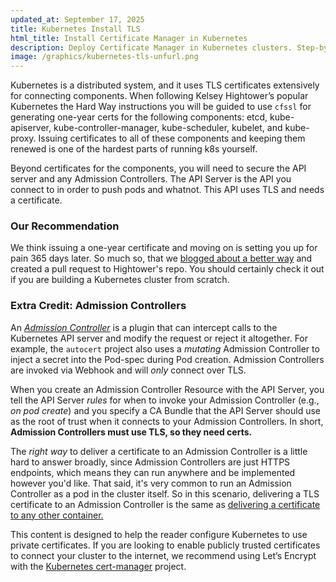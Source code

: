 ```yaml
---
updated_at: September 17, 2025
title: Kubernetes Install TLS
html_title: Install Certificate Manager in Kubernetes
description: Deploy Certificate Manager in Kubernetes clusters. Step-by-step installation guide for automated TLS certificate management at scale.
image: /graphics/kubernetes-tls-unfurl.png
---
```


Kubernetes is a distributed system, and it uses TLS certificates extensively for connecting components. 
When following Kelsey Hightower’s popular Kubernetes the Hard Way instructions you will be guided to use `cfssl` for generating one-year certs for the following components: etcd, kube-apiserver, kube-controller-manager, kube-scheduler, kubelet, and kube-proxy. 
Issuing certificates to all of these components and keeping them renewed is one of the hardest parts of running k8s yourself.

Beyond certificates for the components, you will need to secure the API server and any Admission Controllers. 
The API Server is the API you connect to in order to push pods and whatnot. 
This API uses TLS and needs a certificate. 

### Our Recommendation

We think issuing a one-year certificate and moving on is setting you up for pain 365 days later. 
So much so, that we [blogged about a better way](https://smallstep.com/blog/kubernetes-the-secure-way) and created a pull request to Hightower's repo. 
You should certainly check it out if you are building a Kubernetes cluster from scratch.

### Extra Credit: Admission Controllers

An *[Admission Controller](https://kubernetes.io/blog/2019/03/21/a-guide-to-kubernetes-admission-controllers/)* is a plugin that can intercept calls to the Kubernetes API server and modify the request or reject it altogether. 
For example, the `autocert` project also uses a *mutating* Admission Controller to inject a secret into the Pod-spec during Pod creation. 
Admission Controllers are invoked via Webhook and will *only* connect over TLS.

When you create an Admission Controller Resource with the API Server, you tell the API Server *rules* for when to invoke your Admission Controller (e.g., *on pod create*) and you specify a CA Bundle that the API Server should use as the root of trust when it connects to your Admission Controllers. In short, **Admission Controllers must use TLS, so they need certs.**

The *right way* to deliver a certificate to an Admission Controller is a little hard to answer broadly, since Admission Controllers are just HTTPS endpoints, which means they can run anywhere and be implemented however you'd like. 
That said, it's very common to run an Admission Controller as a pod in the cluster itself. 
So in this scenario, delivering a TLS certificate to an Admission Controller is the same as [delivering a certificate to any other container.](./kubernetes-container-tls.mdx)

<Alert severity="info">
  <div>
This content is designed to help the reader configure Kubernetes to use private certificates. If you are looking to enable publicly trusted certificates to connect your cluster to the internet, we recommend using Let’s Encrypt with the <a href="https://cert-manager.io/docs/">Kubernetes cert-manager</a> project.
  </div>
</Alert>
